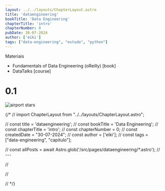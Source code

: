 ```yaml
---
layout: ../../layouts/ChapterLayout.astro
title: 'dataengineering'
bookTitle: 'Data Engineering'
chapterTitle: 'intro'
chapterNumber: 0
pubDate: 30-07-2024
author: ['eiki']
tags: ["data-engineering", "estudo", "python"]
---
```



<p class="text-3xl font-bold">Materiais</p>

<ul class="list-disc ml-10">
    <li>
        Fundamentals of Data Engineering (oReilly) [book]
    </li>
    <li>
        DataTalks [course]
    </li>
</ul>

<h1 class="text-3xl font-bold">0.1 </h1>


<Image src={stars} alt="airport stars" class="max-w-full"/>


{/* // import ChapterLayout from "../../layouts/ChapterLayout.astro";

// const title = 'dataengineering';
// const bookTitle = 'Data Engineering';
// const chapterTitle = 'intro';
// const chapterNumber = 0;
// const createdDate = "30-07-2024";
// const author = ['eiki'];
// const tags = ["data-engineering", "capitulo"];

// const allPosts = await Astro.glob('/src/pages/dataengineering/*.astro');
// ---

// <ChapterLayout title={title}, bookTitle={bookTitle}, chapterTitle={chapterTitle}, chapterNumber={chapterNumber}, capitulos={allPosts}>
    
// </ChapterLayout>

// <script>
//     function contentToHtml(text) {
//         return text
//             .split('\n\n')
//             .map(paragraph => `<p>${paragraph}</p>`)
//             .join('')
//     }
// </script> */}
